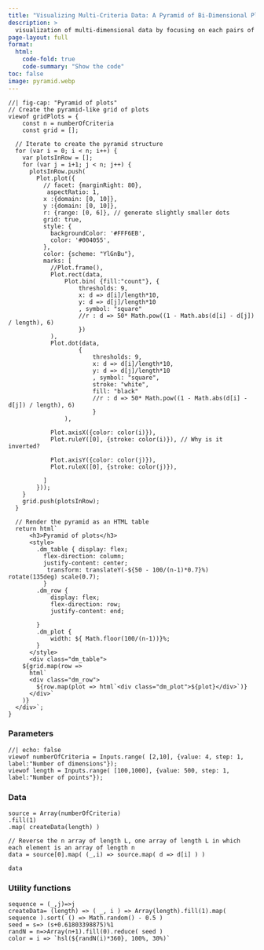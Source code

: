 ```yaml
---
title: "Visualizing Multi-Criteria Data: A Pyramid of Bi-Dimensional Plots"
description: >
  visualization of multi-dimensional data by focusing on each pairs of dimensions. This method transforms the upper triangular matrix of bi-dimensional comparisons into a pyramid layout.
page-layout: full
format:
  html:
    code-fold: true
    code-summary: "Show the code"
toc: false
image: pyramid.webp
---
```



```ojs
//| fig-cap: "Pyramid of plots"
// Create the pyramid-like grid of plots
viewof gridPlots = {
    const n = numberOfCriteria
    const grid = [];

  // Iterate to create the pyramid structure
  for (var i = 0; i < n; i++) {
    var plotsInRow = [];
    for (var j = i+1; j < n; j++) {
      plotsInRow.push(
        Plot.plot({
          // facet: {marginRight: 80},
           aspectRatio: 1,
          x :{domain: [0, 10]},
          y :{domain: [0, 10]},
          r: {range: [0, 6]}, // generate slightly smaller dots
          grid: true,
          style: {
            backgroundColor: '#FFF6EB',
            color: '#004055',
          },
          color: {scheme: "YlGnBu"},
          marks: [
            //Plot.frame(),          
            Plot.rect(data,  
                Plot.bin( {fill:"count"}, {
                    thresholds: 9,
                    x: d => d[i]/length*10,
                    y: d => d[j]/length*10
                    , symbol: "square"
                    //r : d => 50* Math.pow((1 - Math.abs(d[i] - d[j]) / length), 6)
                    })
            ),
            Plot.dot(data,  
                    {
                        thresholds: 9,
                        x: d => d[i]/length*10,
                        y: d => d[j]/length*10
                        , symbol: "square",
                        stroke: "white",
                        fill: "black"
                        //r : d => 50* Math.pow((1 - Math.abs(d[i] - d[j]) / length), 6)
                        }
                ),

            Plot.axisX({color: color(i)}),
            Plot.ruleY([0], {stroke: color(i)}), // Why is it inverted?
            
            Plot.axisY({color: color(j)}),            
            Plot.ruleX([0], {stroke: color(j)}),
            
          ]
        }));
    }
    grid.push(plotsInRow);
  }

  // Render the pyramid as an HTML table
  return html`
      <h3>Pyramid of plots</h3>
      <style> 
        .dm_table { display: flex;
          flex-direction: column; 
          justify-content: center;
           transform: translateY(-${50 - 100/(n-1)*0.7}%) rotate(135deg) scale(0.7);
          }
        .dm_row {
            display: flex;
            flex-direction: row;
            justify-content: end;
            
        }
        .dm_plot {
            width: ${ Math.floor(100/(n-1))}%;
        }
      </style>
      <div class="dm_table">
    ${grid.map(row =>
      html`
      <div class="dm_row">
        ${row.map(plot => html`<div class="dm_plot">${plot}</div>`)}
      </div>`
    )}
  </div>`;
}
```

:::{.aside}
### Parameters
```ojs
//| echo: false
viewof numberOfCriteria = Inputs.range( [2,10], {value: 4, step: 1, label:"Number of dimensions"});
viewof length = Inputs.range( [100,1000], {value: 500, step: 1, label:"Number of points"});
```
:::


### Data
```ojs
source = Array(numberOfCriteria)
.fill(1)
.map( createData(length) )

// Reverse the n array of length L, one array of length L in which each element is an array of length n
data = source[0].map( (_,i) => source.map( d => d[i] ) )

data
```

### Utility functions
```ojs
sequence = (_,j)=>j 
createData= (length) => ( _, i ) => Array(length).fill(1).map( sequence ).sort( () => Math.random() - 0.5 )
seed = s=> (s+0.61803398875)%1
randN = n=>Array(n+1).fill(0).reduce( seed ) 
color = i => `hsl(${randN(i)*360}, 100%, 30%)`
```


